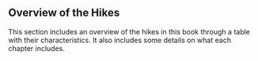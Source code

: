 ## Overview of the Hikes

This section includes an overview of the hikes in this book through a table with their characteristics. It also includes some details on what each chapter includes.
